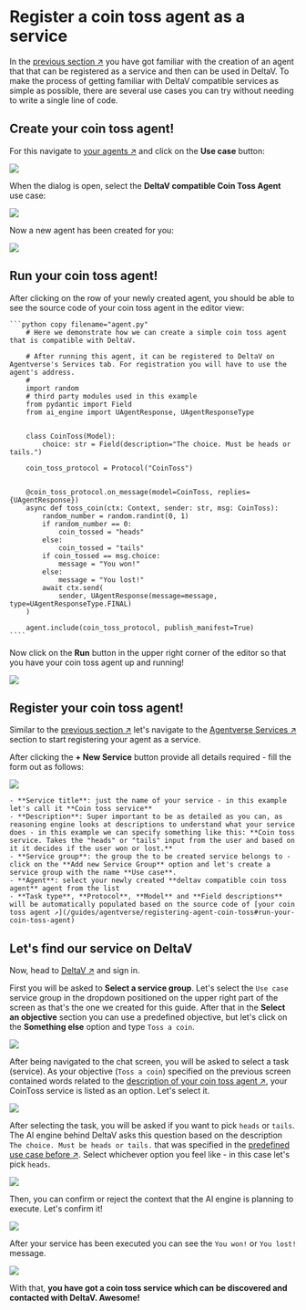 
# Register a coin toss agent as a service

In the [previous section ↗️](/guides/agentverse/registering-agent-services) you have got familiar with the creation of an agent that that can be registered as a service and then can be used in DeltaV.
To make the process of getting familiar with DeltaV compatible services as simple as possible, there are several use cases you can try without needing to write a single line of code.

## Create your coin toss agent!

For this navigate to [your agents ↗️](https://agentverse.ai/agents) and click on the **Use case** button:

![](../../../src/images/guides/agentverse/registering-agent-coin-toss/hosted-agent-use-case-button.png)

When the dialog is open, select the **DeltaV compatible Coin Toss Agent** use case:

![](../../../src/images/guides/agentverse/registering-agent-coin-toss/use-case-dialog.png)

Now a new agent has been created for you:

![](../../../src/images/guides/agentverse/registering-agent-coin-toss/hosted-agent-in-list.png)

## Run your coin toss agent!

After clicking on the row of your newly created agent, you should be able to see the source code of your coin toss agent in the editor view:

    ```python copy filename="agent.py"
        # Here we demonstrate how we can create a simple coin toss agent that is compatible with DeltaV.

        # After running this agent, it can be registered to DeltaV on Agentverse's Services tab. For registration you will have to use the agent's address. 
        #
        import random
        # third party modules used in this example
        from pydantic import Field
        from ai_engine import UAgentResponse, UAgentResponseType


        class CoinToss(Model):
            choice: str = Field(description="The choice. Must be heads or tails.")

        coin_toss_protocol = Protocol("CoinToss")


        @coin_toss_protocol.on_message(model=CoinToss, replies={UAgentResponse})
        async def toss_coin(ctx: Context, sender: str, msg: CoinToss):
            random_number = random.randint(0, 1)
            if random_number == 0:
                coin_tossed = "heads"
            else:
                coin_tossed = "tails"
            if coin_tossed == msg.choice:
                message = "You won!"
            else:
                message = "You lost!"
            await ctx.send(
                sender, UAgentResponse(message=message, type=UAgentResponseType.FINAL)
        )

        agent.include(coin_toss_protocol, publish_manifest=True)
    ````
Now click on the **Run** button in the upper right corner of the editor so that you have your coin toss agent up and running!

![](../../../src/images/guides/agentverse/registering-agent-coin-toss/run-hosted-agent.png)

## Register your coin toss agent!

Similar to the [previous section ↗️](/guides/agentverse/registering-agent-services#register-your-agents-and-services) let's navigate to the [Agentverse Services ↗️](https://agentverse.ai/services) section to start registering your agent as a service.

After clicking the **+ New Service** button provide all details required - fill the form out as follows:

![](../../../src/images/guides/agentverse/registering-agent-coin-toss/new-service-dialog.png)

    - **Service title**: just the name of your service - in this example let's call it **Coin toss service**
    - **Description**: Super important to be as detailed as you can, as reasoning engine looks at descriptions to understand what your service does - in this example we can specify something like this: **Coin toss service. Takes the "heads" or "tails" input from the user and based on it it decides if the user won or lost.**
    - **Service group**: the group the to be created service belongs to - click on the **Add new Service Group** option and let's create a service group with the name **Use case**.
    - **Agent**: select your newly created **deltav compatible coin toss agent** agent from the list
    - **Task type**, **Protocol**, **Model** and **Field descriptions** will be automatically populated based on the source code of [your coin toss agent ↗️](/guides/agentverse/registering-agent-coin-toss#run-your-coin-toss-agent)

## Let's find our service on DeltaV

Now, head to [DeltaV ↗️](https://deltav.agentverse.ai/) and sign in.

First you will be asked to **Select a service group**. Let's select the `Use case` service group in the dropdown positioned on the upper right part of the screen as that's the one we created for this guide.
After that in the **Select an objective** section you can use a predefined objective, but let's click on the **Something else** option and type `Toss a coin`.

![](../../../src/images/guides/agentverse/registering-agent-coin-toss/select-service-group.png)

After being navigated to the chat screen, you will be asked to select a task (service).
As your objective (`Toss a coin`) specified on the previous screen contained words related to the [description of your coin toss agent ↗️](/guides/agentverse/registering-agent-coin-toss#register-your-coin-toss-agent), your CoinToss service is listed as an option.
Let's select it.

![](../../../src/images/guides/agentverse/registering-agent-coin-toss/select-task.png)

After selecting the task, you will be asked if you want to pick `heads` or `tails`.
The AI engine behind DeltaV asks this question based on the description `The choice. Must be heads or tails.` that was specified in the [predefined use case before ↗️](/guides/agentverse/registering-agent-coin-toss#run-your-coin-toss-agent).
Select whichever option you feel like - in this case let's pick `heads`.

![](../../../src/images/guides/agentverse/registering-agent-coin-toss/select-option.png)

Then, you can confirm or reject the context that the AI engine is planning to execute. Let's confirm it!

![](../../../src/images/guides/agentverse/registering-agent-coin-toss/confirm-context.png)

After your service has been executed you can see the `You won!` or `You lost!` message.

![](../../../src/images/guides/agentverse/registering-agent-coin-toss/task-completed.png)

With that, **you have got a coin toss service which can be discovered and contacted with DeltaV. Awesome!**
